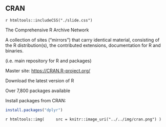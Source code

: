 ## CRAN {.cran}

`r htmltools::includeCSS("./slide.css")`

<div id = "cran-top">
<p id = "cran-def">The <span class = "cran-em">C</span>omprehensive <span class = "cran-em">R</span> <span class = "cran-em">A</span>rchive <span class = "cran-em">N</span>etwork</p>

<div class = "build">
<div>
<p id = "cran-exp">A collection of sites ("mirrors") that carry identical material, consisting of the R distribution(s), the contributed extensions, documentation for R and binaries.</p>

(i.e. main repository for R and packages)

<p>Master site: <span><a href="https://CRAN.R-project.org/">https://CRAN.R-project.org/</a></span></p>
</div>
</div>
</div>

<div id = "cran-bottom">
<div id = "cran-bottom-left" class = "build">
<div>
Download the latest version of R

Over 7,800 packages available

Install packages from CRAN:

```r
install.packages("dplyr")
```
</div>
</div>
<div id = "cran-bottom-right">
`r htmltools::img(
    src = knitr::image_uri("../../img/cran.png")
)`
</div>
</div>
